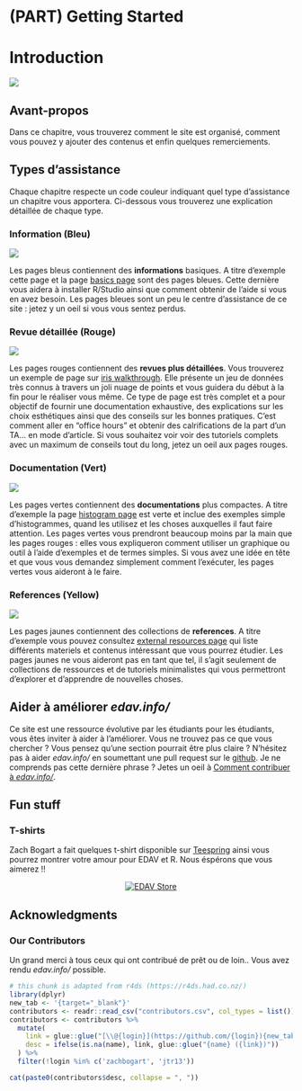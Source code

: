 # (PART) Getting Started {-}

# Introduction {#intro}

![](images/banners/banner_intro.png)

## Avant-propos
Dans ce chapitre, vous trouverez comment le site est organisé, comment vous pouvez y ajouter des contenus et enfin quelques remerciements.

## Types d'assistance

Chaque chapitre respecte un code couleur indiquant quel type d'assistance un chapitre vous apportera. Ci-dessous vous trouverez une explication détaillée de chaque type.

### Information (Bleu)

![](images/banners/banner_blue.png)

Les pages bleus contiennent des **informations** basiques. A titre d'exemple cette page et la page [basics page](basics.html) sont des pages bleues. Cette dernière vous aidera à installer R/Studio ainsi que comment obtenir de l'aide si vous en avez besoin. Les pages bleues sont un peu le centre d'assistance de ce site : jetez y un oeil si vous vous sentez perdus. 

### Revue détaillée (Rouge)

![](images/banners/banner_red.png)

Les pages rouges contiennent des **revues plus détaillées**. Vous trouverez un exemple de page sur [iris walkthrough](iris.html). Elle présente un jeu de données très connus à travers un joli nuage de points et vous guidera du début à la fin pour le réaliser vous même. Ce type de page est très complet et a pour objectif de fournir une documentation exhaustive, des explications sur les choix esthétiques ainsi que des conseils sur les bonnes pratiques. C'est comment aller en "office hours" et obtenir des calrifications de la part d'un TA... en mode d'article. Si vous souhaitez voir voir des tutoriels complets avec un maximum de conseils tout du long, jetez un oeil aux pages rouges.

### Documentation (Vert)

![](images/banners/banner_green.png)

Les pages vertes contiennent des **documentations** plus compactes. A titre d'exemple la page [histogram page](histo.html) est verte et inclue des exemples simple d'histogrammes, quand les utilisez et les choses auxquelles il faut faire attention. Les pages vertes vous prendront beaucoup moins par la main que les pages rouges : elles vous expliqueron comment utiliser un graphique ou outil à l'aide d'exemples et de termes simples. Si vous avez une idée en tête et que vous vous demandez simplement comment l'exécuter, les pages vertes vous aideront à le faire.

### References (Yellow)

![](images/banners/banner_yellow.png)

Les pages jaunes contiennent des collections de **references**. A titre d'exemple vous pouvez consultez [external resources page](general.html) qui liste différents materiels et contenus intéressant que vous pourrez étudier. Les pages jaunes ne vous aideront pas en tant que tel, il s'agit seulement de collections de ressources et de tutoriels minimalistes qui vous permettront d'explorer et d'apprendre de nouvelles choses.

## Aider à améliorer *edav.info/*

Ce site est une ressource évolutive par les étudiants pour les étudiants, vous êtes inviter à aider à l'améliorer. Vous ne trouvez pas ce que vous chercher ? Vous pensez qu'une section pourrait être plus claire ? N'hésitez pas à aider *edav.info/* en soumettant une pull request sur le [github](https://github.com/jtr13/EDAV){target="_blank"}. Je ne comprends pas cette dernière phrase ? Jetes un oeil à [Comment contribuer à *edav.info/*](contribute.html).

## Fun stuff

### T-shirts

Zach Bogart a fait quelques t-shirt disponible sur [Teespring](https://teespring.com/stores/edav){target="_blank"} ainsi vous pourrez montrer votre amour pour EDAV et R. Nous éspérons que vous aimerez !! <i class="far fa-smile"></i>

<center>
[![EDAV Store](images/edav_shirt.png)](https://teespring.com/stores/edav){target="_blank" class="active-banner"}
</center>

## Acknowledgments

### Our Contributors

Un grand merci à tous ceux qui ont contribué de prêt ou de loin.. Vous avez rendu *edav.info/* possible. 

<i class="fas fa-heart"></i>

```r
# this chunk is adapted from r4ds (https://r4ds.had.co.nz/)
library(dplyr)
new_tab <- '{target="_blank"}'
contributors <- readr::read_csv("contributors.csv", col_types = list())
contributors <- contributors %>% 
  mutate(
    link = glue::glue("[\\@{login}](https://github.com/{login}){new_tab}"),
    desc = ifelse(is.na(name), link, glue::glue("{name} ({link})"))
  ) %>%
  filter(!login %in% c('zachbogart', 'jtr13'))

cat(paste0(contributors$desc, collapse = ", "))
```


